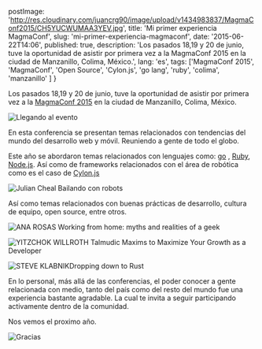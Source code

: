
  postImage: 'http://res.cloudinary.com/juancrg90/image/upload/v1434983837/MagmaConf2015/CH5YUCWUMAA3YEV.jpg',
  title: 'Mi primer experiencia MagmaConf',
  slug: 'mi-primer-experiencia-magmaconf',
  date: '2015-06-22T14:06',
  published: true,
  description: 'Los pasados 18,19 y 20 de junio, tuve la oportunidad de asistir por primera vez a la MagmaConf 2015 en la ciudad de Manzanillo, Colima, México.',
  lang: 'es',
  tags: ['MagmaConf 2015', 'MagmaConf', 'Open Source', 'Cylon.js', 'go lang', 'ruby', 'colima', 'manzanillo' ]
}

<EssayLayout meta={meta}>

Los pasados 18,19 y 20 de junio, tuve la oportunidad de asistir por primera vez a la [MagmaConf 2015](http://magmaconf.com/) en la ciudad de Manzanillo, Colima, México.

![Llegando al evento](http://res.cloudinary.com/juancrg90/image/upload/c_scale,h_400/a_0/v1434865506/MagmaConf2015/IMG_20150618_094617.jpg)

En esta conferencia se presentan temas relacionados con tendencias del mundo del desarrollo web y móvil. Reuniendo a gente de todo el globo.

Este año se abordaron temas relacionados con lenguajes como: [go](https://golang.org/) , [Ruby](http://ruby-doc.org/), [Node.js](https://nodejs.org/). Así como de frameworks relacionados con el área de robótica como es el caso de [Cylon.js](http://cylonjs.com/)

![Julian Cheal Bailando con robots](http://res.cloudinary.com/juancrg90/image/upload/c_scale,h_400/v1434866322/MagmaConf2015/CHzxvUAUMAABeGA.jpg)

Así como temas relacionados con buenas prácticas de desarrollo, cultura de equipo, open source, entre otros.

![ANA ROSAS Working from home: myths and realities of a geek](http://res.cloudinary.com/juancrg90/image/upload/c_scale,h_400/v1434867125/MagmaConf2015/IMG_20150618_163838.jpg) 


![YITZCHOK WILLROTH Talmudic Maxims to Maximize Your Growth as a Developer](http://res.cloudinary.com/juancrg90/image/upload/c_scale,h_400/v1434867158/MagmaConf2015/IMG_20150618_174335434_HDR.jpg)

![STEVE KLABNIKDropping down to Rust](http://res.cloudinary.com/juancrg90/image/upload/c_scale,h_400/v1434867801/MagmaConf2015/CH-i6-5UcAAcD6n.jpg) 


En lo personal, más allá de las conferencias, el poder conocer a gente relacionada con medio, tanto del país como del resto del mundo fue una experiencia bastante agradable. La cual te invita a seguir participando activamente dentro de la comunidad.


Nos vemos el proximo año.

![Gracias](http://res.cloudinary.com/juancrg90/image/upload/c_scale,h_400/v1434866680/MagmaConf2015/IMG_20150620_181038733.jpg)

</EssayLayout>
